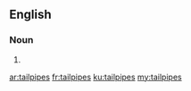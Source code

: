 ==English==

===Noun===
{{head|en}}

# {{plural of|tailpipe}}

[[ar:tailpipes]]
[[fr:tailpipes]]
[[ku:tailpipes]]
[[my:tailpipes]]